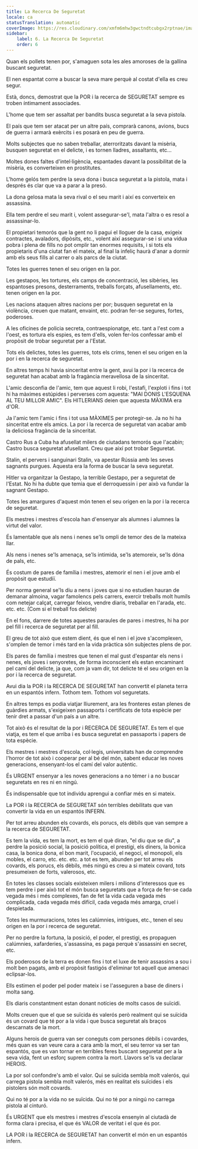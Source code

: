 ```yaml
---
title: La Recerca De Seguretat
locale: ca
statusTranslation: automatic
coverImage: https://res.cloudinary.com/xmfm6mhw3gwctndtcubgx2rptnae/image/upload/v1740337243/small_cover_educacion_fundamental_a051170f1c.webp
sidebar:
    label: 6. La Recerca De Seguretat
    order: 6
---
```

Quan els pollets tenen por, s'amaguen sota les ales amoroses de la gallina buscant seguretat.

El nen espantat corre a buscar la seva mare perquè al costat d'ella es creu segur.

Està, doncs, demostrat que la POR i la recerca de SEGURETAT sempre es troben íntimament associades.

L'home que tem ser assaltat per bandits busca seguretat a la seva pistola.

El país que tem ser atacat per un altre país, comprarà canons, avions, bucs de guerra i armarà exèrcits i es posarà en peu de guerra.

Molts subjectes que no saben treballar, aterroritzats davant la misèria, busquen seguretat en el delicte, i es tornen lladres, assaltants, etc...

Moltes dones faltes d'intel·ligència, espantades davant la possibilitat de la misèria, es converteixen en prostitutes.

L'home gelós tem perdre la seva dona i busca seguretat a la pistola, mata i després és clar que va a parar a la presó.

La dona gelosa mata la seva rival o el seu marit i així es converteix en assassina.

Ella tem perdre el seu marit i, volent assegurar-se'l, mata l'altra o es resol a assassinar-lo.

El propietari temorós que la gent no li pagui el lloguer de la casa, exigeix contractes, avaladors, dipòsits, etc., volent així assegurar-se i si una vídua pobra i plena de fills no pot omplir tan enormes requisits, i si tots els propietaris d'una ciutat fan el mateix, al final la infeliç haurà d'anar a dormir amb els seus fills al carrer o als parcs de la ciutat.

Totes les guerres tenen el seu origen en la por.

Les gestapos, les tortures, els camps de concentració, les sibèries, les espantoses presons, desterraments, treballs forçats, afusellaments, etc. tenen origen en la por.

Les nacions ataquen altres nacions per por; busquen seguretat en la violència, creuen que matant, envaint, etc. podran fer-se segures, fortes, poderoses.

A les oficines de policia secreta, contraespionatge, etc. tant a l'est com a l'oest, es tortura els espies, es tem d'ells, volen fer-los confessar amb el propòsit de trobar seguretat per a l'Estat.

Tots els delictes, totes les guerres, tots els crims, tenen el seu origen en la por i en la recerca de seguretat.

En altres temps hi havia sinceritat entre la gent, avui la por i la recerca de seguretat han acabat amb la fragància meravellosa de la sinceritat.

L'amic desconfia de l'amic, tem que aquest li robi, l'estafi, l'exploti i fins i tot hi ha màximes estúpides i perverses com aquesta: "MAI DONIS L'ESQUENA AL TEU MILLOR AMIC". Els HITLERIANS deien que aquesta MÀXIMA era d'OR.

Ja l'amic tem l'amic i fins i tot usa MÀXIMES per protegir-se. Ja no hi ha sinceritat entre els amics. La por i la recerca de seguretat van acabar amb la deliciosa fragància de la sinceritat.

Castro Rus a Cuba ha afusellat milers de ciutadans temorós que l'acabin; Castro busca seguretat afusellant. Creu que així pot trobar Seguretat.

Stalin, el pervers i sanguinari Stalin, va apestar Rússia amb les seves sagnants purgues. Aquesta era la forma de buscar la seva seguretat.

Hitler va organitzar la Gestapo, la terrible Gestapo, per a seguretat de l'Estat. No hi ha dubte que temia que el derroquessin i per això va fundar la sagnant Gestapo.

Totes les amargures d'aquest món tenen el seu origen en la por i la recerca de seguretat.

Els mestres i mestres d'escola han d'ensenyar als alumnes i alumnes la virtut del valor.

És lamentable que als nens i nenes se'ls ompli de temor des de la mateixa llar.

Als nens i nenes se'ls amenaça, se'ls intimida, se'ls atemoreix, se'ls dóna de pals, etc.

És costum de pares de família i mestres, atemorir el nen i el jove amb el propòsit que estudiï.

Per norma general se'ls diu a nens i joves que si no estudien hauran de demanar almoina, vagar famolencs pels carrers, exercir treballs molt humils com netejar calçat, carregar feixos, vendre diaris, treballar en l'arada, etc. etc. etc. (Com si el treball fos delicte)

En el fons, darrere de totes aquestes paraules de pares i mestres, hi ha por pel fill i recerca de seguretat per al fill.

El greu de tot això que estem dient, és que el nen i el jove s'acomplexen, s'omplen de temor i més tard en la vida pràctica són subjectes plens de por.

Els pares de família i mestres que tenen el mal gust d'espantar els nens i nenes, els joves i senyoretes, de forma inconscient els estan encaminant pel camí del delicte, ja que, com ja vam dir, tot delicte té el seu origen en la por i la recerca de seguretat.

Avui dia la POR i la RECERCA DE SEGURETAT han convertit el planeta terra en un espantós infern. Tothom tem. Tothom vol seguretats.

En altres temps es podia viatjar lliurement, ara les fronteres estan plenes de guàrdies armats, s'exigeixen passaports i certificats de tota espècie per tenir dret a passar d'un país a un altre.

Tot això és el resultat de la por i RECERCA DE SEGURETAT. Es tem el que viatja, es tem el que arriba i es busca seguretat en passaports i papers de tota espècie.

Els mestres i mestres d'escola, col·legis, universitats han de comprendre l'horror de tot això i cooperar per al bé del món, sabent educar les noves generacions, ensenyant-los el camí del valor autèntic.

És URGENT ensenyar a les noves generacions a no témer i a no buscar seguretats en res ni en ningú.

És indispensable que tot individu aprengui a confiar més en si mateix.

La POR i la RECERCA de SEGURETAT són terribles debilitats que van convertir la vida en un espantós INFERN.

Per tot arreu abunden els covards, els porucs, els dèbils que van sempre a la recerca de SEGURETAT.

Es tem la vida, es tem la mort, es tem el què diran, "el diu que se diu", a perdre la posició social, la posició política, el prestigi, els diners, la bonica casa, la bonica dona, el bon marit, l'ocupació, el negoci, el monopoli, els mobles, el carro, etc. etc. etc. a tot es tem, abunden per tot arreu els covards, els porucs, els dèbils, més ningú es creu a si mateix covard, tots presumeixen de forts, valerosos, etc.

En totes les classes socials existeixen milers i milions d'interessos que es tem perdre i per això tot el món busca seguretats que a força de fer-se cada vegada més i més complexes, fan de fet la vida cada vegada més complicada, cada vegada més difícil, cada vegada més amarga, cruel i despietada.

Totes les murmuracions, totes les calúmnies, intrigues, etc., tenen el seu origen en la por i recerca de seguretat.

Per no perdre la fortuna, la posició, el poder, el prestigi, es propaguen calúmnies, xafarderies, s'assassina, es paga perquè s'assassini en secret, etc.

Els poderosos de la terra es donen fins i tot el luxe de tenir assassins a sou i molt ben pagats, amb el propòsit fastigós d'eliminar tot aquell que amenaci eclipsar-los.

Ells estimen el poder pel poder mateix i se l'asseguren a base de diners i molta sang.

Els diaris constantment estan donant notícies de molts casos de suïcidi.

Molts creuen que el que se suïcida és valerós però realment qui se suïcida és un covard que té por a la vida i que busca seguretat als braços descarnats de la mort.

Alguns herois de guerra van ser coneguts com persones dèbils i covardes, més quan es van veure cara a cara amb la mort, el seu terror va ser tan espantós, que es van tornar en terribles feres buscant seguretat per a la seva vida, fent un esforç suprem contra la mort. Llavors se'ls va declarar HEROIS.

La por sol confondre's amb el valor. Qui se suïcida sembla molt valerós, qui carrega pistola sembla molt valerós, més en realitat els suïcides i els pistolers són molt covards.

Qui no té por a la vida no se suïcida. Qui no té por a ningú no carrega pistola al cinturó.

És URGENT que els mestres i mestres d'escola ensenyin al ciutadà de forma clara i precisa, el que és VALOR de veritat i el que és por.

LA POR i la RECERCA de SEGURETAT han convertit el món en un espantós infern.

